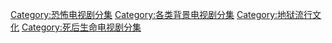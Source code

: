 [[Category:恐怖电视剧分集|Category:恐怖电视剧分集]]
[[Category:各类背景电视剧分集|Category:各类背景电视剧分集]]
[[Category:地狱流行文化|Category:地狱流行文化]]
[[Category:死后生命电视剧分集|Category:死后生命电视剧分集]]